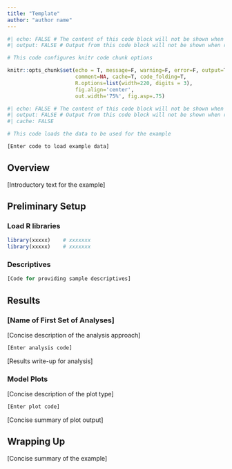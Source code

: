 ```yaml
---
title: "Template"
author: "author name"
---
```


```r
#| echo: FALSE # The content of this code block will not be shown when rendered
#| output: FALSE # Output from this code block will not be shown when rendered

# This code configures knitr code chunk options

knitr::opts_chunk$set(echo = T, message=F, warning=F, error=F, output=T,
                      comment=NA, cache=T, code_folding=T,
                      R.options=list(width=220, digits = 3),
                      fig.align='center', 
                      out.width='75%', fig.asp=.75)
```

```r
#| echo: FALSE # The content of this code block will not be shown when rendered
#| output: FALSE # Output from this code block will not be shown when rendered
#| cache: FALSE

# This code loads the data to be used for the example

[Enter code to load example data]

```

## Overview
[Introductory text for the example]

## Preliminary Setup

### Load R libraries
```r

library(xxxxx)    # xxxxxxx
library(xxxxx)    # xxxxxxx

```

### Descriptives

```r
[Code for providing sample descriptives]
```

## Results

### [Name of First Set of Analyses]
[Concise description of the analysis approach]

```r

[Enter analysis code]

```

[Results write-up for analysis]

### Model Plots
[Concise description of the plot type]

```r
[Enter plot code]
```
[Concise summary of plot output]

## Wrapping Up

[Concise summary of the example]



